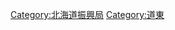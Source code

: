 {{catmore|根室振興局}}

{{DEFAULTSORT:Nemuro Kannai}}
[[Category:北海道振興局|Category:北海道振興局]]
[[Category:道東|Category:道東]]